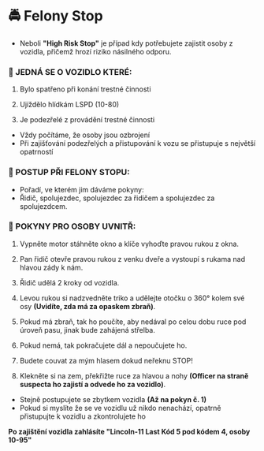 # 🚔 Felony Stop

- Neboli **"High Risk Stop"** je případ kdy potřebujete zajistit osoby z vozidla, přičemž hrozí riziko násilného odporu.

### 🚗 JEDNÁ SE O VOZIDLO KTERÉ:

1. Bylo spatřeno při konání trestné činnosti

2. Ujíždělo hlídkám LSPD (10-80)

3. Je podezřelé z provádění trestné činnosti

- Vždy počítáme, že osoby jsou ozbrojení
- Při zajišťování podezřelých a přistupování k vozu se přistupuje s největší opatrností

### 👮 POSTUP PŘI FELONY STOPU:

- Pořadí, ve kterém jim dáváme pokyny:
- Řidič, spolujezdec, spolujezdec za řidičem a spolujezdec za spolujezdcem.

### 🧑 POKYNY PRO OSOBY UVNITŘ:

1. Vypněte motor stáhněte okno a klíče vyhoďte pravou rukou z okna.

2. Pan řidič otevře pravou rukou z venku dveře a vystoupí s rukama nad hlavou zády k nám.

3. Řidič udělá 2 kroky od vozidla.

4. Levou rukou si nadzvedněte triko a udělejte otočku o 360° kolem své osy **(Uvidíte, zda má za opaskem zbraň)**.&#x20;

5. Pokud má zbraň, tak ho poučíte, aby nedával po celou dobu ruce pod úroveň pasu, jinak bude zahájená střelba.

6. Pokud nemá, tak pokračujete dál a nepoučujete ho.

7. Budete couvat za mým hlasem dokud neřeknu STOP!

8. Klekněte si na zem, překřižte ruce za hlavou a nohy **(Officer na straně suspecta ho zajistí a odvede ho za vozidlo)**.

- Stejně postupujete se zbytkem vozidla **(Až na pokyn č. 1)**
- Pokud si myslíte že se ve vozidlu už nikdo nenachází, opatrně přistupujte k vozidlu a zkontrolujete ho

**Po zajištění vozidla zahlásíte "Lincoln-11 Last Kód 5 pod kódem 4, osoby 10-95"**
